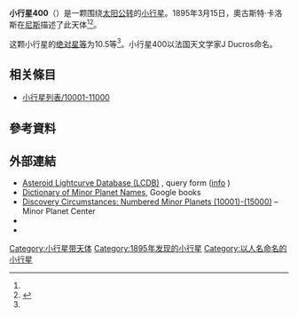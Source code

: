 {{Infobox planet
 | minorplanet     = yes
 | name            = 400 Ducrosa
 | background      = #D6D6D6
 | image = 000400-asteroid shape model (400) Ducrosa.png
 | image_size      = 
 | caption         =
 | discovery_ref   =  <ref name="MPC-object" />
 | discoverer      = [[奧古斯特·卡洛斯|奧古斯特·卡洛斯]]
 | discovery_site  = [[尼斯|尼斯]]
 | discovered      = 1895年3月15日
 | mpc_name        = 400 Ducrosa
 | alt_names       = 400 Ducrosa
 | pronounced      = 
 | named_after     = <ref name="MPC-object" />
 | mp_category     = [[主帶小行星|主帶小行星]] <ref name="MPC-object" /><ref name="jpldata" />
 | orbit_ref       = <ref name="a">[http://ssd.jpl.nasa.gov/sbdb.cgi?sstr=400 400] {{Wayback|url=http://ssd.jpl.nasa.gov/sbdb.cgi?sstr=400 |date=20210718121904 }}，小行星數據庫瀏覽器（JPL Small-Body Database Browser）－[[美国国家航空航天局|美国国家航空航天局]]喷气推进实验室</ref>
 | epoch           = 2018-03-23.0（[[儒略日|JD]] 2458200.5）
 | uncertainty     = 0
 | observation_arc = 
 | aphelion = {{convert|3.493|AU|km|3|abbr=on|lk=out}}
 | perihelion      = {{convert|2.7615025|AU|km|3|abbr=on}}
 | semimajor       = 3.1271465
 | eccentricity    = 0.1169258
 | period          = 5.53[[儒略年|yr]]
 | mean_anomaly    = 41.72566[[度|°]]
 | mean_motion     = {{Deg2DMS|0.17823030|sup=ms}} / day
 | inclination     = 10.52478
 | asc_node        = 327.05530°
 | arg_peri        = 237.84598
 | mean_diameter   = 
 | rotation        = 
 | albedo          =
 | spectral_type   =
 | abs_magnitude   = 10.5<ref name="jpldata" />
}}
'''小行星400'''（{{lang-en|400 Ducrosa}}）是一颗围绕[[太阳|太阳]][[公转|公转]]的[[小行星|小行星]]。1895年3月15日，奧古斯特·卡洛斯在[[尼斯|尼斯]]描述了此天体<ref name="a" /><ref>{{cite news|title=小行星列表|url=http://cfa-www.harvard.edu/iau/lists/NumberedMPs.txt|accessdate=2018-10-19|newspaper=哈佛大学|archive-date=2008-05-17|archive-url=https://web.archive.org/web/20080517010638/http://cfa-www.harvard.edu/iau/lists/NumberedMPs.txt|dead-url=no}}</ref>。

这颗小行星的[[绝对星等|绝对星等]]为10.5等<ref name="a" />。小行星400以法国天文学家J Ducros命名。

== 相关條目 ==
*[[小行星列表/10001-11000|小行星列表/10001-11000]]

== 參考資料 ==
{{reflist|refs=

<ref name="jpldata">{{cite web
 |type         = 2018-01-26 last obs.
 |title        = JPL Small-Body Database Browser:400 Ducrosa-400 Ducrosa
 |url          = https://ssd.jpl.nasa.gov/sbdb.cgi?sstr=400
 |publisher    = [[Jet_Propulsion_Laboratory|Jet Propulsion Laboratory]]
 |accessdate   = 28 March 2018
 |archive-date = 2021-07-18
 |archive-url  = https://web.archive.org/web/20210718121904/https://ssd.jpl.nasa.gov/sbdb.cgi?sstr=400
 |dead-url     = no
}}</ref>

<ref name="MPC-object">{{cite web
  |title      = 400 Ducrosa
  |work      = Minor Planet Center
  |url      = https://www.minorplanetcenter.net/db_search/show_object?object_id=400
  |accessdate      = 28 March 2018
  |archive-date      = 2016-03-04
  |archive-url      = https://web.archive.org/web/20160304102342/http://minorplanetcenter.net/db_search/show_object?object_id=400
  |dead-url      = no
  }}</ref>

}}

==  外部連結 ==
* [http://www.minorplanet.info/PHP/lcdbsummaryquery.php Asteroid Lightcurve Database (LCDB)] {{Wayback|url=http://www.minorplanet.info/PHP/lcdbsummaryquery.php |date=20171210173955 }}, query form ([http://www.minorplanet.info/lightcurvedatabase.html info] {{Wayback|url=http://www.minorplanet.info/lightcurvedatabase.html |date=20171216050541 }})
* [https://books.google.com/books?id=aeAg1X7afOoC&pg Dictionary of Minor Planet Names], Google books
* [http://www.minorplanetcenter.net/iau/lists/NumberedMPs010001.html Discovery Circumstances: Numbered Minor Planets (10001)-(15000)] {{Wayback|url=http://www.minorplanetcenter.net/iau/lists/NumberedMPs010001.html |date=20180612162317 }} – Minor Planet Center
* {{AstDys|400}}
* {{JPL small body}}

{{Minor Planet Number|[[小行星399|小行星399]]|[[小行星401|小行星401]]}}
{{小天体}}

[[Category:小行星带天体|Category:小行星带天体]]
[[Category:1895年发现的小行星|Category:1895年发现的小行星]]
[[Category:以人名命名的小行星|Category:以人名命名的小行星]]